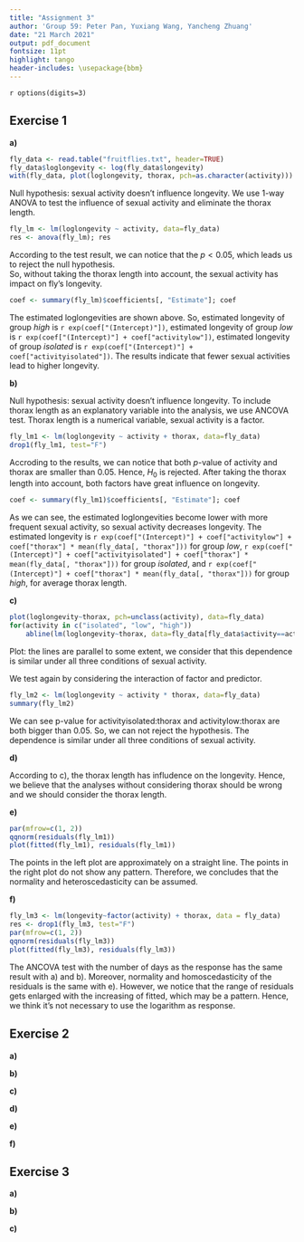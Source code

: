 ```yaml
---
title: "Assignment 3"
author: 'Group 59: Peter Pan, Yuxiang Wang, Yancheng Zhuang'
date: "21 March 2021"
output: pdf_document
fontsize: 11pt
highlight: tango
header-includes: \usepackage{bbm}
---
```


`r options(digits=3)`

## Exercise 1 
<!--
To investigate the effect of sexual activity on longevity of fruit flies, 
75 male fruit flies were divided randomly in three groups of 25. 
The fruit flies in the first group were kept solitary, 
those in the second were kept together with one virgin female fruit fly per day, 
and those in the third group were kept together with eight virgin female fruit flies a day. 
In the data-file fruitflies.txt the three groups are labelled isolated, low and high. 
The number of days until death (longevity) was measured for all flies. 
Later, it was decided to measure also the length of their thorax. 
Add a column loglongevity to the data-frame, containing the logarithm of the number of days until death. 
Use this as the response variable in the following.
-->

**a)** 
<!--
Make an informative plot of the data. 
Investigate whether sexual activity influences longevity by performing a statistical test, 
without taking the thorax length into account. 
What are the estimated longevities for the three conditions? Comment.
-->

```r
fly_data <- read.table("fruitflies.txt", header=TRUE)
fly_data$loglongevity <- log(fly_data$longevity)
with(fly_data, plot(loglongevity, thorax, pch=as.character(activity)))
```

Null hypothesis: sexual activity doesn't influence longevity.
We use 1-way ANOVA to test the influence of sexual activity and eliminate the thorax length.

```r
fly_lm <- lm(loglongevity ~ activity, data=fly_data)
res <- anova(fly_lm); res
```
According to the test result, we can notice that the $p < 0.05$, which leads us to reject the null hypothesis.  
So, without taking the thorax length into account, the sexual activity has impact on fly's longevity. 

```r
coef <- summary(fly_lm)$coefficients[, "Estimate"]; coef
```

The estimated loglongevities are shown above. 
So, estimated longevity of group *high* is `r exp(coef["(Intercept)"])`, 
estimated longevity of group *low* is `r exp(coef["(Intercept)"] + coef["activitylow"])`, 
estimated longevity of group *isolated* is `r exp(coef["(Intercept)"] + coef["activityisolated"])`.
The results indicate that fewer sexual activities lead to higher longevity.

**b)** 
<!--
Investigate whether sexual activity influences longevity by performing a statistical test, 
now including thorax length as an explanatory variable into the analysis. 
Does sexual activity increase or decrease longevity? 
What are the estimated longevities for the three groups, for a fly with average thorax length?
-->

Null hypothesis: sexual activity doesn't influence longevity.
To include thorax length as an explanatory variable into the analysis, we use ANCOVA test.
Thorax length is a numerical variable, sexual activity is a factor.

```r
fly_lm1 <- lm(loglongevity ~ activity + thorax, data=fly_data)
drop1(fly_lm1, test="F")
```

Accroding to the results, we can notice that both $p$-value of activity and thorax are smaller than $0.05$. 
Hence, $H_0$ is rejected. 
After taking the thorax length into account, both factors have great influence on longevity.

```r
coef <- summary(fly_lm1)$coefficients[, "Estimate"]; coef
```

As we can see, the estimated loglongevities become lower with more frequent sexual activity, 
so sexual activity decreases longevity. 
The estimated longevity is 
`r exp(coef["(Intercept)"] + coef["activitylow"] + coef["thorax"] * mean(fly_data[, "thorax"]))` for group *low*, 
`r exp(coef["(Intercept)"] + coef["activityisolated"] + coef["thorax"] * mean(fly_data[, "thorax"]))` for group *isolated*, 
and `r exp(coef["(Intercept)"] + coef["thorax"] * mean(fly_data[, "thorax"]))` for group *high*, for average thorax length.

**c)** 
<!--
How does thorax length influence longevity? 
Investigate graphically and by using an appropriate test 
whether this dependence is similar under all three conditions of sexual activity.
-->

```r
plot(loglongevity~thorax, pch=unclass(activity), data=fly_data)
for(activity in c("isolated", "low", "high")) 
    abline(lm(loglongevity~thorax, data=fly_data[fly_data$activity==activity,]))
```

Plot: the lines are parallel to some extent, 
we consider that this dependence is similar under all three conditions of sexual activity.

We test again by considering the interaction of factor and predictor.

```r
fly_lm2 <- lm(loglongevity ~ activity * thorax, data=fly_data)
summary(fly_lm2)
```

We can see p-value for activityisolated:thorax and activitylow:thorax are both bigger than 0.05. 
So, we can not reject the hypothesis. 
The dependence is similar under all three conditions of sexual activity.

**d)** 
<!--
Which of the two analyses, without or with thorax length, do you prefer? 
Is one of the analyses wrong?
-->

According to c), the thorax length has infludence on the longevity. 
Hence, we believe that the analyses without considering thorax should be wrong and 
we should consider the thorax length. 

**e)** 
<!--
Verify normality and heteroscedasticity by making a normal QQ-plot of the residuals, 
and a residuals versus fitted plot, for the analysis that includes thorax length.
-->

```r
par(mfrow=c(1, 2))
qqnorm(residuals(fly_lm1))
plot(fitted(fly_lm1), residuals(fly_lm1))
```

The points in the left plot are approximately on a straight line. 
The points in the right plot do not show any pattern. 
Therefore, we concludes that the normality and heteroscedasticity can be assumed.

**f)**
<!--
Perform the ancova analysis with the number of days as the response, rather than its logarithm. 
Verify normality and homoscedasticity of the residuals of this analysis. 
Was it wise to use the logarithm as response? 
-->

```r
fly_lm3 <- lm(longevity~factor(activity) + thorax, data = fly_data)
res <- drop1(fly_lm3, test="F")
par(mfrow=c(1, 2))
qqnorm(residuals(fly_lm3))
plot(fitted(fly_lm3), residuals(fly_lm3))
```

The ANCOVA test with the number of days as the response has the same result with a) and b).
Moreover, normality and homoscedasticity of the residuals is the same with e).
However, we notice that the range of residuals gets enlarged with the increasing of fitted, which may be a pattern.
Hence, we think it's not necessary to use the logarithm as response.

## Exercise 2 
<!--
On April 15, 1912, British passenger liner Titanic sank after colliding with an iceberg. 
There were not enough lifeboats for everyone onboard, 
resulting in the death of 1502 out of 2224 passengers and crew. 
The data file titanic.txt gives the survival status of passengers on the Titanic, 
together with their names, age, sex and passenger class. 
(About half of the ages for the 3rd class passengers are missing, 
although many of these could be filled in from the original source.) 
The columns: 
Name – name of passenger, 
PClass – passenger class (1st, 2nd or 3rd), 
Age – age in years, 
Sex – male or female, 
Survived – survival status (1=Yes or 0=No).
-->

**a)** 
<!--
Study the data and give a few (>1) summaries (graphics or tables). 
-->

**b)** 
<!--
Fit a logistic regression model (no interactions yet) to investigate 
the association between the survival status and the predictors PClass, Age and Sex. 
Interpret the results in terms of odds, comment.
-->

**c)** 
<!--
Investigate for interaction of predictor Age with factors PClass and Sex. 
From this and b), choose (and justify) a resulting model. 
For this model, report the estimate for the probability of survival for
each combination of levels of the factors PClass and Sex for a person of age 53.
-->

**d)** 
<!--
Propose a method to predict the survival status and a quality measure for your prediction and 
describe how you would implement that method (you do not need to implement it).
-->

**e)** 
<!--
Another approach would be to apply a contingency table test to 
investigate whether factor passenger class (and gender) has an effect on the survival status. 
Implement the relevant test(s).
-->

**f)** 
<!--
Is the second approach in e) wrong? 
Name both an advantage and a disadvantage of the two approaches, relative to each other. 
-->

## Exercise 3
<!--
To study the influence of different political and geographical variables on the number of military coups, 
these data are collected for several Sub Saharan African countries in the file africa.txt. 
The meaning of the different variables:
miltcoup — number of successful military coups from independence to 1989;
oligarchy — number years country ruled by military oligarchy from independence to 1989;
pollib — political liberalization 
    0 = no civil rights for political expression, 
    1 = limited civil rights for expression but right to form political parties
    2 = full civil rights;
parties — number of legal political parties in 1993;
pctvote — percent voting in last election;
popn — population in millions in 1989;
size — area in 1000 square km;
numelec — total number of legislative and presidential elections;
numregim — number of regime types.
-->

**a)** 
<!--
Perform Poisson regression on the full data set africa, 
taking miltcoup as response variable, Comment on your findings. 
-->

**b)** 
<!--
Use the step down approach (using output of the function summary) to 
reduce the number of explanatory variables. 
Compare the resulting model with your findings in a).
-->

**c)** 
<!--
Predict the number of coups for a hypothetical country for all the three levels of political liberalization
and the averages (over all the counties in the data) of all the other (numerical) characteristics. 
Comment on your findings.
-->
